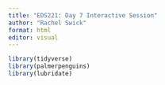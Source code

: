 ```yaml
---
title: "EDS221: Day 7 Interactive Session"
author: "Rachel Swick"
format: html
editor: visual
---
```


```r
library(tidyverse)
library(palmerpenguins)
library(lubridate)
```

